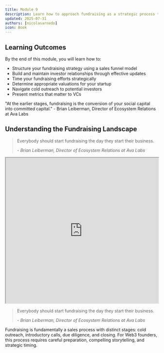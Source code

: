 ```yaml
---
title: Module 9
description: Learn how to approach fundraising as a strategic process to secure capital for your Web3 startup
updated: 2025-07-31
authors: [nicolasarnedo]
icon: Book
---
```


## Learning Outcomes

By the end of this module, you will learn how to:
- Structure your fundraising strategy using a sales funnel model
- Build and maintain investor relationships through effective updates
- Time your fundraising efforts strategically
- Determine appropriate valuations for your startup
- Navigate cold outreach to potential investors
- Present metrics that matter to VCs

<Callout type="quote">
<div style={{ fontSize: '1.1rem'}}>
<span style={{ fontWeight: 'bold' }}>"At the earlier stages, fundraising is the conversion of your social capital into committed capital."</span> - Brian Leiberman, Director of Ecosystem Relations at Ava Labs
</div>
</Callout>

## Understanding the Fundraising Landscape

<blockquote className="quote-card">
  <p>Everybody should start fundraising the day they start their business.</p>
  <cite>- Brian Leiberman, Director of Ecosystem Relations at Ava Labs</cite>
</blockquote>

<div style={{ margin: '2rem 0' }}>
  <iframe 
    src="https://drive.google.com/file/d/1l4Cd1h7fGx18yHly4ms26ZO8JD9zxwAu/preview" 
    width="100%" 
    height="480" 
    allow="autoplay"
    style={{ border: 'none', borderRadius: '8px' }}
  ></iframe>
</div>

<blockquote className="quote-card">
  <p>Everybody should start fundraising the day they start their business.</p>
  <cite>- Brian Leiberman, Director of Ecosystem Relations at Ava Labs</cite>
</blockquote>

Fundraising is fundamentally a sales process with distinct stages: cold outreach, introductory calls, due diligence, and closing. For Web3 founders, this process requires careful preparation, compelling storytelling, and strategic timing.
